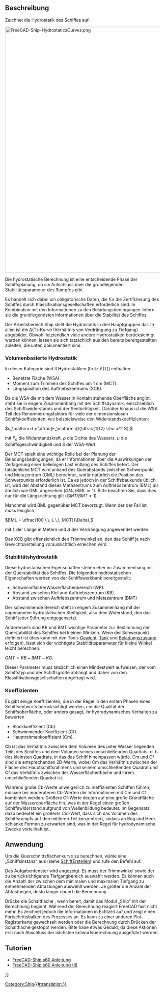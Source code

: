 <languages/>

{{Docnav/de
|[[Ship_AreasCurve/de|QuerschnittsKurve]]
|[[Ship_Weight/de|Gewicht]]
|[[Ship_Workbench/de|Ship]]
|IconL=Ship_AreasCurve.svg
|IconR=Ship_Weight.svg
|IconC=Workbench_Ship.svg
}}

{{GuiCommand/de
|Name=Ship Hydrostatics
|Name/de=Ship Hydrostatik
|MenuLocation=Ship design → Hydrostatik
|Workbenches=[[Ship_Workbench/de|Ship]]
|Shortcut=
|SeeAlso=
}}

<span id="Description"></span>
==Beschreibung==

Zeichnet die Hydrostatik des Schiffes auf.

[[Image:FreeCAD-Ship-HydrostaticsCurves.png|800px]]
{{Caption|Beispiel für hydrostatische Kurven}}

Die hydrostatische Berechnung ist eine entscheidende Phase der Schiffsplanung, da sie Aufschluss über die grundlegenden Stabilitätsparameter des Rumpfes gibt. 

Es handelt sich dabei um obligatorische Daten, die für die Zertifizierung des Schiffes durch Klassifikationsgesellschaften erforderlich sind. In Kombination mit den Informationen zu den Beladungsbedingungen liefern sie die grundlegendsten Informationen über die Stabilität des Schiffes.

Der Arbeitsbereich Ship stellt die Hydrostatik in drei Hauptgruppen dar. In allen ist die Δ(T)-Kurve (Verhältnis von Verdrängung zu Tiefgang) abgebildet. Obwohl letztendlich viele andere Hydrostatiken berücksichtigt werden können, lassen sie sich tatsächlich aus den bereits bereitgestellten ableiten, die unten dokumentiert sind.

<span id="Volume_based_hydrostatics"></span>
=== Volumenbasierte Hydrostatik ===

In dieser Kategorie sind 3 Hydrostatiken (trotz Δ(T)) enthalten:

* Benetzte Fläche (WSA).
* Moment zum Trimmen des Schiffes um 1 cm (MCT).
* Längsposition des Auftriebszentrums (XCB).

Da die WSA die mit dem Wasser in Kontakt stehende Oberfläche angibt, steht sie in engem Zusammenhang mit der Schiffsdynamik, einschließlich des Schiffswiderstands und der Seetüchtigkeit. Darüber hinaus ist die WSA Teil des Renormierungsfaktors für viele der dimensionslosen Schiffskoeffizienten, wie beispielsweise den Widerstandskoeffizienten:

<math display=block>c_\mathrm d = \dfrac{F_\mathrm d}{\dfrac{1}{2} \rho u^2 S},</math>

mit <math>F_\mathrm d</math> die Widerstandskraft, <math>\rho</math> die Dichte des Wassers, <math>u</math> die Schiffsgeschwindigkeit und <math>S</math> der WSA-Wert.

Der MCT spielt eine wichtige Rolle bei der Planung der Beladungsbedingungen, da er Informationen über die Auswirkungen der Verlagerung einer beliebigen Last entlang des Schiffes liefert. Der tatsächliche MCT wird anhand des Querabstands zwischen Schwerpunkt und Metazentrum (GML) berechnet, wofür natürlich die Position des Schwerpunkts erforderlich ist. Da es jedoch in der Schiffsbaukunde üblich ist, wird der Abstand dieses Metazentrums zum Auftriebszentrum (BML) als ähnlich wie GML angesehen (<math>GML / BML \simeq 1</math>). Bitte beachten Sie, dass dies nur für die Längsrichtung gilt (<math>GMT / BMT \neq 1</math>).

Manchmal wird BML gegenüber MCT bevorzugt. Wenn der der Fall ist, muss lediglich

<math display=block>BML = \dfrac{100 \,\, L \,\, MCT}{\Delta},</math>

mit <math>L</math> der Länge in Metern und <math>\Delta</math> der Verdrängung angewendet werden.

Das XCB gibt offensichtlich den Trimmwinkel an, den das Schiff je nach Gewichtsverteilung voraussichtlich erreichen wird.

<span id="Stability_hydrostatics"></span>
=== Stabilitätshydrostatik ===

Diese hydrostatischen Eigenschaften stehen eher im Zusammenhang mit der Querstabilität des Schiffes. Die folgenden hydrostatischen Eigenschaften werden von der Schiffswerkbank bereitgestellt:

* Schwimmfläche/Wasserflächenbereich (WP).
* Abstand zwischen Kiel und Auftriebszentrum (KB).
* Abstand zwischen Auftriebszentrum und Metazentrum (BMT)

Der schwimmende Bereich steht in engem Zusammenhang mit der sogenannten hydrostatischen Steifigkeit, also dem Widerstand, den das Schiff jeder Störung entgegensetzt.

Andererseits sind KB und BMT wichtige Parameter zur Bestimmung der Querstabilität des Schiffes bei kleinen Winkeln. Wenn der Schwerpunkt definiert ist (dies kann mit den Tools [[Ship_Weight/de|Gewicht]], [[Ship_Tank/de|Tank]] und [[Ship_LoadCondition/de|Beladungszustand]] erfolgen), lässt sich der wichtigste Stabilitätsparameter für kleine Winkel leicht berechnen.

<math display=block>GMT = KB + BMT - KG.</math>

Dieser Parameter muss tatsächlich einen Mindestwert aufweisen, der vom Schiffstyp und der Schiffsgröße abhängt und daher von den Klassifikationsgesellschaften abgefragt wird.

<span id="Coefficients"></span>
===Koeffizienten===

Es gibt einige Koeffizienten, die in der Regel in den ersten Phasen eines Schiffsentwurfs berücksichtigt werden, um die Qualität der Schiffsoberfläche, oder anders gesagt, ihr hydrodynamisches Verhalten zu bewerten.

* Blockkoeffizient (Cb).
* Schwimmender Koeffizient (Cf).
* Hauptrahmenkoeffizient (Cm).

Cb ist das Verhältnis zwischen dem Volumen des unter Wasser liegenden Teils des Schiffes und dem Volumen seines umschließenden Quadrats, d. h. des kleinsten Quadrats, in das das Schiff hineinpassen würde. Cm und Cf sind die entsprechenden 2D-Werte, wobei Cm das Verhältnis zwischen der Fläche des Hauptschiffsrahmens und seinem umschließenden Quadrat und Cf das Verhältnis zwischen der Wasserflächenfläche und ihrem umschließenden Quadrat ist.

Während große Cb-Werte unweigerlich zu ineffizienten Schiffen führen, müssen bei moderateren Cb-Werten die Informationen mit Cm und Cf kombiniert werden. Größere Cf-Werte deuten auf eine große Grundfläche auf der Wasseroberfläche hin, was in der Regel einen großen Schiffswiderstand aufgrund von Wellenbildung bedeutet. Im Gegensatz dazu bedeutet ein größerer Cm-Wert, dass sich das Volumen des Schiffsrumpfs auf den mittleren Teil konzentriert, sodass an Bug und Heck schlanke Formen zu erwarten sind, was in der Regel für hydrodynamische Zwecke vorteilhaft ist.

<span id="Usage"></span>
==Anwendung==

Um die Querschnittsflächenkurve zu berechnen, wähle eine „Schiffsinstanz“ aus (siehe [[Ship_CreateShip/de|SchiffErstellen]]) und rufe den Befehl {{MenuCommand|Ship design → [[Image:Ship_Hydrostatics.svg|16px]] Hydrostatiken}} auf.

Das Aufgabenfenster wird angezeigt. Es muss der Trimmwinkel sowie der zu berücksichtigende Tiefgangbereich auswählt werden. Es können auch die Anzahl der zwischen dem minimalen und maximalen Tiefgang zu entnehmenden Abtastungen auswählt werden. Je größer die Anzahl der Abtastungen, desto länger dauert die Berechnung.

Drücke die Schaltfläche {{Button|Akzeptieren}}, wenn bereit, damit das Modul „Ship“ mit der Berechnung beginnt. Während der Berechnung reagiert FreeCAD fast nicht mehr. Es zeichnet jedoch die Informationen in Echtzeit auf und zeigt einen Fortschrittsbalken des Prozesses an. Es kann zu einer anderen Plot-Registerkarte gewechselt werden oder die Berechnung durch Drücken der Schaltfläche {{Button|Abbrechen}} gestoppt werden. Bitte habe etwas Geduld, da diese Aktionen erst nach Abschluss der nächsten Entwurfsberechnung ausgeführt werden.

<span id="Tutorials"></span>
==Tutorien==

* [[FreeCAD-Ship_s60_tutorial/de|FreeCAD-Ship s60 Anleitung ]]
* [[FreeCAD-Ship_s60_tutorial_(II)/de|FreeCAD-Ship s60 Anleitung (II)]] 


{{Docnav/de
|[[Ship_AreasCurve/de|QuerschnittsKurve]]
|[[Ship_Weight/de|Gewicht]]
|[[Ship_Workbench/de|Ship]]
|IconL=Ship_AreasCurve.svg
|IconR=Ship_Weight.svg
|IconC=Workbench_Ship.svg
}}

{{Userdocnavi{{#translation:}}}}
[[Category:Ship{{#translation:}}]]